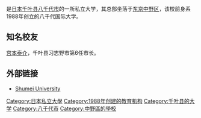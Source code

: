 {{Unreferenced|time=2015-09-22T03:25:02+00:00}}
{{Infobox University
|name              = 秀明大学
|native_name       = 秀明大学;<br/> '' Shūmei daigaku ''
|established       = 1988年
|image_name        = Shumei hiroppi.jpg
|image_size        = 200px
|caption           = 
|type              = 私立大学
|chancellor        = Susumu Nishibe
|city              = [[八千代市|八千代市]]
|province          = [[千叶县|千叶县]]
|country           = [[日本|日本]]
|address           = 
|affiliations      = 
|website           = [http://www.shumei-u.ac.jp/ Official homepage (Japanese)]
}}
{{nihongo|'''秀明大学'''|秀明大学|Shūmei Daigaku}}是[[日本|日本]][[千叶县|千叶县]][[八千代市|八千代市]]的一所私立大学，其总部坐落于[[东京|东京]][[中野区|中野区]]，该校前身系1988年创立的八千代国际大学。
==知名校友==
[[宫本泰介|宫本泰介]]，千叶县习志野市第6任市长。
== 外部链接 ==
* [http://www.shumei-u.ac.jp/ Shumei University] {{ja icon}}

{{coord|35|46|26.10|N|140|04|23.20|E|region:JP_type:edu|display=title}} 

[[Category:日本私立大學|Category:日本私立大學]]
[[Category:1988年创建的教育机构|Category:1988年创建的教育机构]]
[[Category:千叶县的大学|Category:千叶县的大学]]
[[Category:八千代市|Category:八千代市]]
[[Category:中野區的學校|Category:中野區的學校]]